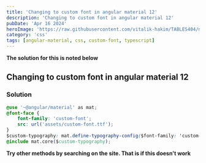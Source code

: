 ```yaml
---
title: 'Changing to custom font in angular material 12'
description: 'Changing to custom font in angular material 12'
pubDate: 'Apr 16 2024'
heroImage: 'https://raw.githubusercontent.com/vitalik-hakim/TABLES404/main/error_b/CSS.png'
category: 'css'
tags: [angular-material, css, custom-font, typescript]
---
```


**The solution for this is noted below**

## Changing to custom font in angular material 12

### Solution

```css
@use '~@angular/material' as mat;
@font-face {
	font-family: 'custom-font';
	src: url('assets/custom-font.ttf');
}
$custom-typography: mat.define-typography-config($font-family: 'custom-font');
@include mat.core($custom-typography);
```

**Try other methods by searching on the site. That is if this doesn't work**
